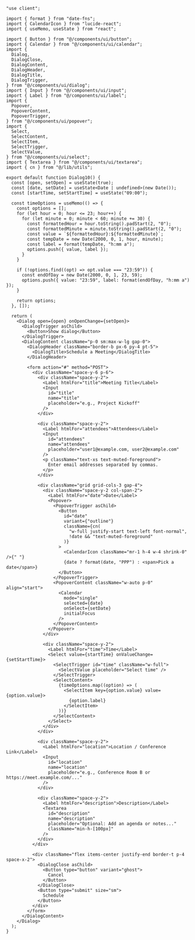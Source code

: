 ````tsx
"use client";

import { format } from "date-fns";
import { CalendarIcon } from "lucide-react";
import { useMemo, useState } from "react";

import { Button } from "@/components/ui/button";
import { Calendar } from "@/components/ui/calendar";
import {
  Dialog,
  DialogClose,
  DialogContent,
  DialogHeader,
  DialogTitle,
  DialogTrigger,
} from "@/components/ui/dialog";
import { Input } from "@/components/ui/input";
import { Label } from "@/components/ui/label";
import {
  Popover,
  PopoverContent,
  PopoverTrigger,
} from "@/components/ui/popover";
import {
  Select,
  SelectContent,
  SelectItem,
  SelectTrigger,
  SelectValue,
} from "@/components/ui/select";
import { Textarea } from "@/components/ui/textarea";
import { cn } from "@/lib/utils";

export default function Dialog10() {
  const [open, setOpen] = useState(true);
  const [date, setDate] = useState<Date | undefined>(new Date());
  const [startTime, setStartTime] = useState("09:00");

  const timeOptions = useMemo(() => {
    const options = [];
    for (let hour = 0; hour <= 23; hour++) {
      for (let minute = 0; minute < 60; minute += 30) {
        const formattedHour = hour.toString().padStart(2, "0");
        const formattedMinute = minute.toString().padStart(2, "0");
        const value = `${formattedHour}:${formattedMinute}`;
        const tempDate = new Date(2000, 0, 1, hour, minute);
        const label = format(tempDate, "h:mm a");
        options.push({ value, label });
      }
    }

    if (!options.find((opt) => opt.value === "23:59")) {
      const endOfDay = new Date(2000, 0, 1, 23, 59);
      options.push({ value: "23:59", label: format(endOfDay, "h:mm a") });
    }

    return options;
  }, []);

  return (
    <Dialog open={open} onOpenChange={setOpen}>
      <DialogTrigger asChild>
        <Button>Show dialog</Button>
      </DialogTrigger>
      <DialogContent className="p-0 sm:max-w-lg gap-0">
        <DialogHeader className="border-b px-6 py-4 pt-5">
          <DialogTitle>Schedule a Meeting</DialogTitle>
        </DialogHeader>

        <form action="#" method="POST">
          <div className="space-y-6 p-6">
            <div className="space-y-2">
              <Label htmlFor="title">Meeting Title</Label>
              <Input
                id="title"
                name="title"
                placeholder="e.g., Project Kickoff"
              />
            </div>

            <div className="space-y-2">
              <Label htmlFor="attendees">Attendees</Label>
              <Input
                id="attendees"
                name="attendees"
                placeholder="user1@example.com, user2@example.com"
              />
              <p className="text-xs text-muted-foreground">
                Enter email addresses separated by commas.
              </p>
            </div>

            <div className="grid grid-cols-3 gap-4">
              <div className="space-y-2 col-span-2">
                <Label htmlFor="date">Date</Label>
                <Popover>
                  <PopoverTrigger asChild>
                    <Button
                      id="date"
                      variant={"outline"}
                      className={cn(
                        "w-full justify-start text-left font-normal",
                        !date && "text-muted-foreground"
                      )}
                    >
                      <CalendarIcon className="mr-1 h-4 w-4 shrink-0" />{" "}
                      {date ? format(date, "PPP") : <span>Pick a date</span>}
                    </Button>
                  </PopoverTrigger>
                  <PopoverContent className="w-auto p-0" align="start">
                    <Calendar
                      mode="single"
                      selected={date}
                      onSelect={setDate}
                      initialFocus
                    />
                  </PopoverContent>
                </Popover>
              </div>

              <div className="space-y-2">
                <Label htmlFor="time">Time</Label>
                <Select value={startTime} onValueChange={setStartTime}>
                  <SelectTrigger id="time" className="w-full">
                    <SelectValue placeholder="Select time" />
                  </SelectTrigger>
                  <SelectContent>
                    {timeOptions.map((option) => (
                      <SelectItem key={option.value} value={option.value}>
                        {option.label}
                      </SelectItem>
                    ))}
                  </SelectContent>
                </Select>
              </div>
            </div>

            <div className="space-y-2">
              <Label htmlFor="location">Location / Conference Link</Label>
              <Input
                id="location"
                name="location"
                placeholder="e.g., Conference Room B or https://meet.example.com/..."
              />
            </div>

            <div className="space-y-2">
              <Label htmlFor="description">Description</Label>
              <Textarea
                id="description"
                name="description"
                placeholder="Optional: Add an agenda or notes..."
                className="min-h-[100px]"
              />
            </div>
          </div>

          <div className="flex items-center justify-end border-t p-4 space-x-2">
            <DialogClose asChild>
              <Button type="button" variant="ghost">
                Cancel
              </Button>
            </DialogClose>
            <Button type="submit" size="sm">
              Schedule
            </Button>
          </div>
        </form>
      </DialogContent>
    </Dialog>
  );
}
````